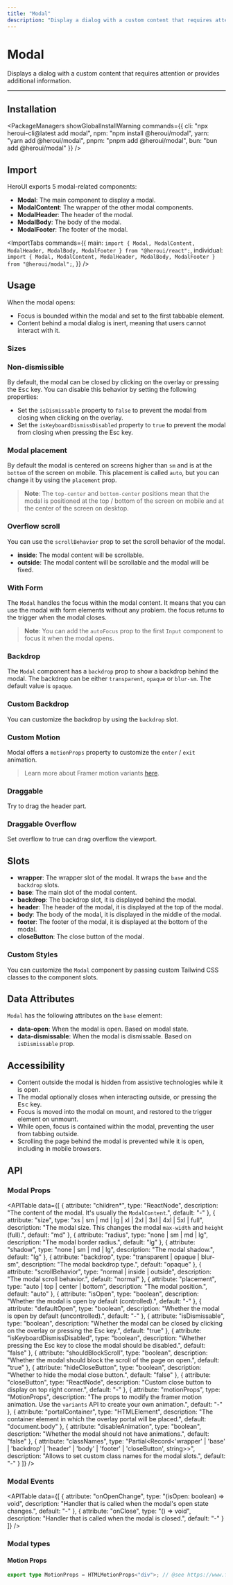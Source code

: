 ```yaml
---
title: "Modal"
description: "Display a dialog with a custom content that requires attention or provides additional information."
---
```



# Modal

Displays a dialog with a custom content that requires attention or provides additional information.

<ComponentLinks component="modal" reactAriaHook="useModal" />

---

<CarbonAd/>

## Installation

<PackageManagers
  showGlobalInstallWarning
  commands={{
    cli: "npx heroui-cli@latest add modal",
    npm: "npm install @heroui/modal",
    yarn: "yarn add @heroui/modal",
    pnpm: "pnpm add @heroui/modal",
    bun: "bun add @heroui/modal"
  }}
/>


## Import

HeroUI exports 5 modal-related components:

- **Modal**: The main component to display a modal.
- **ModalContent**: The wrapper of the other modal components.
- **ModalHeader**: The header of the modal.
- **ModalBody**: The body of the modal.
- **ModalFooter**: The footer of the modal.

<ImportTabs
  commands={{
    main: `import {
    Modal,
    ModalContent,
    ModalHeader,
    ModalBody,
    ModalFooter
} from "@heroui/react";`,
    individual:
      `import {
    Modal,
    ModalContent,
    ModalHeader,
    ModalBody,
    ModalFooter
} from "@heroui/modal";`,
  }}
/>

## Usage

When the modal opens:

- Focus is bounded within the modal and set to the first tabbable element.
- Content behind a modal dialog is inert, meaning that users cannot interact with it.

<CodeDemo title="Usage" files={modalContent.usage} />

### Sizes

<CodeDemo title="Sizes" files={modalContent.sizes} />

### Non-dismissible

By default, the modal can be closed by clicking on the overlay or pressing the <Kbd>Esc</Kbd> key.
You can disable this behavior by setting the following properties:

- Set the `isDismissable` property to `false` to prevent the modal from closing when clicking on the overlay.
- Set the `isKeyboardDismissDisabled` property to `true` to prevent the modal from closing when pressing the Esc key.

<CodeDemo title="Non-dissmissible" files={modalContent.nonDismissable} />

### Modal placement

By default the modal is centered on screens higher than `sm` and is at the `bottom` of the screen on mobile. This placement is called `auto`, but
you can change it by using the `placement` prop.

<CodeDemo
  asIframe
  title="Modal placement"
  iframeInitialWidth={320}
  previewHeight="680px"
  iframeSrc="/examples/modal/placement"
  files={modalContent.placement}
/>

> **Note**: The `top-center` and `bottom-center` positions mean that the modal is positioned at the top / bottom of the screen
> on mobile and at the center of the screen on desktop.

### Overflow scroll

You can use the `scrollBehavior` prop to set the scroll behavior of the modal.

- **inside**: The modal content will be scrollable.
- **outside**: The modal content will be scrollable and the modal will be fixed.

<CodeDemo title="Overflow scroll" files={modalContent.overflow} />

### With Form

The `Modal` handles the focus within the modal content. It means that you can use the modal with
form elements without any problem. the focus returns to the trigger when the modal closes.

<CodeDemo title="With Form" files={modalContent.form} />

> **Note**: You can add the `autoFocus` prop to the first `Input` component to focus it when the modal opens.

### Backdrop

The `Modal` component has a `backdrop` prop to show a backdrop behind the modal. The backdrop can be
either `transparent`, `opaque` or `blur-sm`. The default value is `opaque`.

<CodeDemo title="Backdrop" files={modalContent.backdrop} />

### Custom Backdrop

You can customize the backdrop by using the `backdrop` slot.

<CodeDemo title="Custom Backdrop" files={modalContent.customBackdrop} />

### Custom Motion

Modal offers a `motionProps` property to customize the `enter` / `exit` animation.

<CodeDemo title="Custom Motion" highlightedLines="14-31" files={modalContent.customMotion} />

> Learn more about Framer motion variants [here](https://www.framer.com/motion/animation/#variants).

### Draggable

Try to drag the header part.

<CodeDemo title="Draggable" files={modalContent.draggable} />

### Draggable Overflow

Set overflow to true can drag overflow the viewport.

<CodeDemo title="Draggable Overflow" files={modalContent.draggableOverflow} />

## Slots

- **wrapper**: The wrapper slot of the modal. It wraps the `base` and the `backdrop` slots.
- **base**: The main slot of the modal content.
- **backdrop**: The backdrop slot, it is displayed behind the modal.
- **header**: The header of the modal, it is displayed at the top of the modal.
- **body**: The body of the modal, it is displayed in the middle of the modal.
- **footer**: The footer of the modal, it is displayed at the bottom of the modal.
- **closeButton**: The close button of the modal.

### Custom Styles

You can customize the `Modal` component by passing custom Tailwind CSS classes to the component slots.

<CodeDemo title="Custom Styles" highlightedLines="15-20" files={modalContent.customStyles} />

<Spacer y={4} />

## Data Attributes

`Modal` has the following attributes on the `base` element:

- **data-open**:
  When the modal is open. Based on modal state.
- **data-dismissable**:
  When the modal is dismissable. Based on `isDismissable` prop.

<Spacer y={4} />

## Accessibility

- Content outside the modal is hidden from assistive technologies while it is open.
- The modal optionally closes when interacting outside, or pressing the <Kbd>Esc</Kbd> key.
- Focus is moved into the modal on mount, and restored to the trigger element on unmount.
- While open, focus is contained within the modal, preventing the user from tabbing outside.
- Scrolling the page behind the modal is prevented while it is open, including in mobile browsers.

<Spacer y={4} />

## API

### Modal Props

<APITable
  data={[
    {
      attribute: "children*",
      type: "ReactNode",
      description: "The content of the modal. It's usually the `ModalContent`.",
      default: "-"
    },
    {
      attribute: "size",
      type: "xs | sm | md | lg | xl | 2xl | 3xl | 4xl | 5xl | full",
      description: "The modal size. This changes the modal `max-width` and `height` (full).",
      default: "md"
    },
    {
      attribute: "radius",
      type: "none | sm | md | lg",
      description: "The modal border radius.",
      default: "lg"
    },
    {
      attribute: "shadow",
      type: "none | sm | md | lg",
      description: "The modal shadow.",
      default: "lg"
    },
    {
      attribute: "backdrop",
      type: "transparent | opaque | blur-sm",
      description: "The modal backdrop type.",
      default: "opaque"
    },
    {
      attribute: "scrollBehavior",
      type: "normal | inside | outside",
      description: "The modal scroll behavior.",
      default: "normal"
    },
    {
      attribute: "placement",
      type: "auto | top | center | bottom",
      description: "The modal position.",
      default: "auto"
    },
    {
      attribute: "isOpen",
      type: "boolean",
      description: "Whether the modal is open by default (controlled).",
      default: "-"
    },
    {
      attribute: "defaultOpen",
      type: "boolean",
      description: "Whether the modal is open by default (uncontrolled).",
      default: "-"
    },
    {
      attribute: "isDismissable",
      type: "boolean",
      description: "Whether the modal can be closed by clicking on the overlay or pressing the Esc key.",
      default: "true"
    },
    {
      attribute: "isKeyboardDismissDisabled",
      type: "boolean",
      description: "Whether pressing the Esc key to close the modal should be disabled.",
      default: "false"
    },
    {
      attribute: "shouldBlockScroll",
      type: "boolean",
      description: "Whether the modal should block the scroll of the page on open.",
      default: "true"
    },
    {
      attribute: "hideCloseButton",
      type: "boolean",
      description: "Whether to hide the modal close button.",
      default: "false"
    },
    {
      attribute: "closeButton",
      type: "ReactNode",
      description: "Custom close button to display on top right corner.",
      default: "-"
    },
    {
      attribute: "motionProps",
      type: "MotionProps",
      description: "The props to modify the framer motion animation. Use the `variants` API to create your own animation.",
      default: "-"
    },
    {
      attribute: "portalContainer",
      type: "HTMLElement",
      description: "The container element in which the overlay portal will be placed.",
      default: "document.body"
    },
    {
      attribute: "disableAnimation",
      type: "boolean",
      description: "Whether the modal should not have animations.",
      default: "false"
    },
    {
      attribute: "classNames",
      type: "Partial<Record<'wrapper' | 'base' | 'backdrop' | 'header' | 'body' | 'footer' | 'closeButton', string>>",
      description: "Allows to set custom class names for the modal slots.",
      default: "-"
    }
  ]}
/>

### Modal Events

<APITable
  data={[
    {
      attribute: "onOpenChange",
      type: "(isOpen: boolean) => void",
      description: "Handler that is called when the modal's open state changes.",
      default: "-"
    },
    {
      attribute: "onClose",
      type: "() => void",
      description: "Handler that is called when the modal is closed.",
      default: "-"
    }
  ]}
/>

<Spacer y={4} />

### Modal types

#### Motion Props

```ts
export type MotionProps = HTMLMotionProps<"div">; // @see https://www.framer.com/motion/
```
